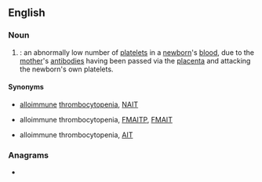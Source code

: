 ==English==
{{wikipedia|neonatal alloimmune thrombocytopenia}}

===Noun===
{{en-noun|-}}

# {{lb|en|pathology}} {{initialism of|en|[[neonatal]] [[alloimmune]] [[thrombocytopenia]]|nodot=1}}: an abnormally low number of [[platelet]]s in a [[newborn]]'s [[blood]], due to the [[mother]]'s [[antibody|antibodies]] having been passed via the [[placenta]] and attacking the newborn's own platelets.

====Synonyms====
* {{l|en|neonatal}} [[alloimmune]] [[thrombocytopenia]], [[NAIT]]
* {{l|en|feto-maternal}} alloimmune thrombocytopenia, [[FMAITP]], [[FMAIT]]
* alloimmune thrombocytopenia, [[AIT]]

===Anagrams===
* {{anagrams|en|a=ainpt|Atnip|Paint|inapt|inpat|nip at|paint|patin|pinta|tap in|tap-in}}